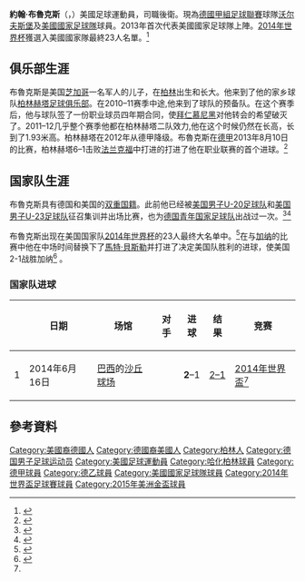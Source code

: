 {{noteTA
|G1=足球
|G2=德甲
}}
{{Infobox football biography
| name                 = 約翰·布魯克斯<br />John Brooks
| image                = Brooks Austria vs. USA 2013-11-19 (003) (cropped).jpg
| caption            = 
| fullname             = John Anthony Brooks Jr.<ref>{{cite news
| title = 2014 FIFA World Cup Brazil: List of Players
| url = http://www.fifadata.com/document/fwc/2014/pdf/fwc_2014_squadlists.pdf
| publisher = FIFA
| format = PDF
| page = 32
| date = 11 June 2014
| accessdate = 11 June 2014
| archive-date = 2016-03-03
| archive-url = https://web.archive.org/web/20160303225656/http://www.fifadata.com/document/fwc/2014/pdf/fwc_2014_squadlists.pdf
| dead-url = no
}}</ref>
| birth_date           = {{birth date and age|1993|1|28}}
| birth_place          = 德國[[柏林|柏林]]
| height               = {{convert|1.93|m|abbr=on}}
| position             = [[後衛_(足球)|後衛]] 
| currentclub          = [[沃尔夫斯堡足球俱乐部|沃尔夫斯堡]]
| clubnumber           = 25
| youthyears1 = 2010–2011 | youthclubs1 = [[柏林赫塔體育俱樂部|柏林赫塔]]
| years1 = 2011– | clubs1 = 哈化柏林II  | caps1 = 36 | goals1 = 2
| years2 = 2012–2017
| clubs2 = [[柏林赫塔體育俱樂部|柏林赫塔]]      
| caps2 = 131
| goals2 = 8
| years3 = 2017–     
| clubs3 = [[沃尔夫斯堡足球俱乐部|沃尔夫斯堡]]      
| caps3 = 8 
| goals3 = 0
|nationalyears1 = 2010–2011 |nationalteam1 = 美國U20
| nationalcaps1 = 4 | nationalgoals1 = 0
|nationalyears2 = 2011–     |nationalteam2 = 美國U23
| nationalcaps2 = 1 | nationalgoals2 = 0
|nationalyears3 = 2012      |nationalteam3 = 德國U20
| nationalcaps3 = 1 | nationalgoals3 = 0
|nationalyears4 = 2013–     |nationalteam4 = [[美國國家足球隊|美國]]
| nationalcaps4 = 33| nationalgoals4 = 3
| pcupdate             = 2018年4月20日
| ntupdate             = 2017年11月14日
}}

'''約翰·布魯克斯'''（{{lang-en|'''John Anthony Brooks'''}}，{{bd|1993年|1月28日|catIdx=Brooks}}）美國足球運動員，司職後衛。現為[[德國甲組足球聯賽|德國甲組足球聯賽]]球隊[[沃尔夫斯堡足球俱乐部|沃尔夫斯堡]]及[[美國國家足球隊|美國國家足球隊]]球員。2013年首次代表美國國家足球隊上陣。[[2014年世界杯|2014年世界杯]]獲選入美國國家隊最終23人名單。<ref>{{cite news|title=美國主帥奇連士文熟悉德國打法，或會對該3屆冠軍造成威脅|url=http://www.singpao.com/ty/bj/201406/t20140607_512056.html|newspaper=成報|date=2014-06-07}}{{dead link|date=2018年4月 |bot=InternetArchiveBot |fix-attempted=yes }}</ref>

==俱乐部生涯==
布魯克斯是美国[[芝加哥|芝加哥]]一名军人的儿子，在[[柏林|柏林]]出生和长大。他来到了他的家乡球队[[柏林赫塔足球俱乐部|柏林赫塔足球俱乐部]]。在2010–11赛季中途,他来到了球队的预备队。在这个赛季后，他与球队签了一份职业球员四年期合同，使[[拜仁慕尼黑|拜仁慕尼黑]]对他转会的希望破灭了。2011–12几乎整个赛季他都在柏林赫塔二队效力,他在这个时候仍然在长高，长到了1.93米高。柏林赫塔在2012年从德甲降级。布魯克斯在[[德甲|德甲]]2013年8月10日的比赛，柏林赫塔6–1击败[[法兰克福足球俱乐部|法兰克福]]中打进的打进了他在职业联赛的首个进球。<ref>{{cite web | url = http://www.bundesliga.com/en/stats/matchday/?matchid=145161&season=2013&liga=51&round=1 | title = Berlin : Frankfurt 6-1(2-1) | publisher = bundesliga.com | date = August 10, 2013 | accessdate = August 15, 2013 | archive-date = 2014-06-06 | archive-url = https://web.archive.org/web/20140606202234/http://www.bundesliga.com/en/stats/matchday/?matchid=145161&season=2013&liga=51&round=1 | dead-url = no }}</ref>

==国家队生涯==
布魯克斯具有德国和美国的[[双重国籍|双重国籍]]。此前他已经被[[美国男子U-20足球队|美国男子U-20足球队]]和[[美国男子U-23足球队|美国男子U-23足球队]]征召集训并出场比赛，也为[[德国青年国家足球队|德国青年国家足球队]]出战过一次。<ref>{{cite web | url = http://www.bz-berlin.de/sport/hertha-bsc/hertha-bubis-tankten-kraft-beim-dfb-article1522046.html | title = Brooks, John Anthony | language = de | publisher = bz-berlin.de | accessdate = August 23, 2011 | deadurl = yes | archiveurl = https://web.archive.org/web/20131029220057/http://www.bz-berlin.de/sport/hertha-bsc/hertha-bubis-tankten-kraft-beim-dfb-article1522046.html | archivedate = 2013年10月29日 }}</ref><ref>{{cite web|title=U.S. U-20 MNT Drops Opening Match to Paraguay|url=http://www.ussoccer.com/news/u-20-mnt/2010/09/u20-mnt-drops-opening-match-to-paraguay.aspx|publisher=ussoccer.com|accessdate=July 26, 2013|date=September 6, 2010|deadurl=yes|archiveurl=https://web.archive.org/web/20120819144611/http://www.ussoccer.com/News/U-20-MNT/2010/09/U20-MNT-Drops-Opening-Match-to-Paraguay.aspx|archivedate=2012年8月19日}}</ref>

布魯克斯出现在美国国家队[[2014年世界杯|2014年世界杯]]的23人最终大名单中。<ref>{{cite web |url=http://www.ussoccer.com/stories/2014/05/12/13/23/140512-mnt-prelim-roster |title=Klinsmann Names 30-Player Preliminary Roster for 2014 FIFA World Cup |publisher=U.S. Soccer |date= |accessdate=2014-06-17 |archive-date=2014-05-14 |archive-url=https://web.archive.org/web/20140514111257/http://www.ussoccer.com/stories/2014/05/12/13/23/140512-mnt-prelim-roster |dead-url=no }}</ref>在与[[迦納國家足球隊|加纳]]的比赛中他在中场时间替换下了[[馬特·貝斯勒|馬特·貝斯勒]]并打进了决定美国队胜利的进球，使美国2-1战胜加纳<ref name = "Ghana">{{Cite news|url = http://www.telegraph.co.uk/sport/football/world-cup/10903374/USA-vs-Ghana-World-Cup-2014-live.html|title = USA vs Ghana, World Cup 2014: live|last = Fanning|first = Evan|date = June 17, 2014|work = The Telegraph|accessdate = June 17, 2014|archive-date = 2014-06-17|archive-url = https://web.archive.org/web/20140617230203/http://www.telegraph.co.uk/sport/football/world-cup/10903374/USA-vs-Ghana-World-Cup-2014-live.html|dead-url = no}}</ref> 。

===国家队进球===
{| class="wikitable collapsible"
|-
!  !! 日期 !!场馆!! 对手!! 进球 !! 结果 !! 竞赛
|-
| 1 || 2014年6月16日 || [[巴西|巴西]]的[[沙丘球场|沙丘球场]] || {{fb|GHA}} || '''2'''–1 || [[2014年世界盃足球賽決賽週G組#加纳_v_美国|2–1]] || [[2014年世界盃|2014年世界盃]]<ref name = "Ghana"/>
|}

==參考資料==
{{reflist}}

{{禾夫斯堡球員名單}}
{{2014年世界盃足球賽美國參賽名單}}
{{2016年美洲盃足球賽美國參賽名單}}

{{DEFAULTSORT:Brooks, John Anthony}}
[[Category:美國裔德國人|Category:美國裔德國人]]
[[Category:德國裔美國人|Category:德國裔美國人]]
[[Category:柏林人|Category:柏林人]]
[[Category:德国男子足球运动员|Category:德国男子足球运动员]]
[[Category:美國足球運動員|Category:美國足球運動員]]
[[Category:哈化柏林球員|Category:哈化柏林球員]]
[[Category:德甲球員|Category:德甲球員]]
[[Category:德乙球員|Category:德乙球員]]
[[Category:美國國家足球隊球員|Category:美國國家足球隊球員]]
[[Category:2014年世界盃足球賽球員|Category:2014年世界盃足球賽球員]]
[[Category:2015年美洲金盃球員|Category:2015年美洲金盃球員]]